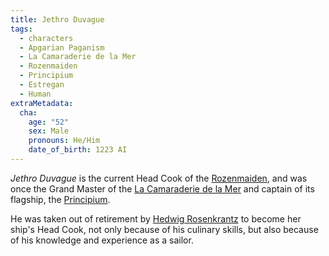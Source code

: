 ```yaml
---
title: Jethro Duvague
tags:
  - characters
  - Apgarian Paganism
  - La Camaraderie de la Mer
  - Rozenmaiden
  - Principium
  - Estregan
  - Human
extraMetadata:
  cha:
    age: "52"
    sex: Male
    pronouns: He/Him
    date_of_birth: 1223 AI
---
```


*Jethro Duvague* is the current Head Cook of the
[Rozenmaiden](/organizations/rozenmaiden/), and was once the Grand Master
of the [La Camaraderie de la Mer](/organizations/la-camaraderie/)
and captain of its flagship, the [Principium](/vehicles/principium/).

He was taken out of retirement by [Hedwig Rosenkrantz](/characters/hedwig-rosenkrantz/)
to become her ship's Head Cook, not only because of his culinary skills, but
also because of his knowledge and experience as a sailor.

